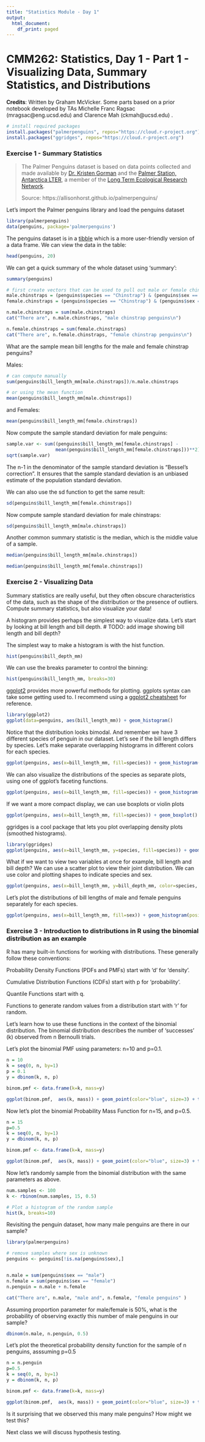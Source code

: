 ```yaml
---
title: "Statistics Module - Day 1"
output:
  html_document:
    df_print: paged
---
```


# CMM262: Statistics, Day 1 - Part 1 - Visualizing Data, Summary Statistics, and Distributions

**Credits**: Written by Graham McVicker. Some parts based on a prior notebook developed by TAs Michelle Franc Ragsac (mragsac@eng.ucsd.edu) and Clarence Mah (ckmah@ucsd.edu) .


```r
# install required packages
install.packages("palmerpenguins", repos="https://cloud.r-project.org")
install.packages("ggridges", repos="https://cloud.r-project.org")
```


### Exercise 1 - Summary Statistics


> The Palmer Penguins dataset is based on data points collected and made available by [Dr. Kristen Gorman](https://www.uaf.edu/cfos/people/faculty/detail/kristen-gorman.php) and the [Palmer Station, Antarctica LTER](https://pal.lternet.edu/), a member of the [Long Term Ecological Research Network](https://lternet.edu/).
>
> Source: https://allisonhorst.github.io/palmerpenguins/


Let's import the Palmer penguins library and load the penguins dataset
```r
library(palmerpenguins)
data(penguins, package='palmerpenguins')
```

The penguins dataset is in a [tibble](https://www.rstudio.com/blog/tibble-1-0-0/) which is a more user-friendly version of a data frame. We can view the data in the table:
```r
head(penguins, 20)
```


We can get a quick summary of the whole dataset using 'summary':

```r
summary(penguins)
```


```r
# first create vectors that can be used to pull out male or female chinstrap penguins
male.chinstraps = (penguins$species == "Chinstrap") & (penguins$sex == "male")
female.chinstraps = (penguins$species == "Chinstrap") & (penguins$sex == "female")
```

```r
n.male.chinstraps = sum(male.chinstraps)
cat("There are", n.male.chinstraps, "male chinstrap penguins\n")
```

```r
n.female.chinstraps = sum(female.chinstraps)
cat("There are", n.female.chinstraps, "female chinstrap penguins\n")
```

What are the sample mean bill lengths for the male and female chinstrap penguins?

Males: 
```r
# can compute manually
sum(penguins$bill_length_mm[male.chinstraps])/n.male.chinstraps

# or using the mean function
mean(penguins$bill_length_mm[male.chinstraps])
```

and Females:
```r
mean(penguins$bill_length_mm[female.chinstraps])
```

Now compute the sample standard deviation for male penguins:
```r
sample.var <- sum((penguins$bill_length_mm[female.chinstraps] -
                  mean(penguins$bill_length_mm[female.chinstraps]))**2)/(n.female.chinstraps-1)
sqrt(sample.var)
```

The n-1 in the denominator of the sample standard deviation is "Bessel's correction". It ensures that the sample standard deviation is an unbiased estimate of the population standard deviation.

We can also use the sd function to get the same result:
```r
sd(penguins$bill_length_mm[female.chinstraps])
```

Now compute sample standard deviation for male chinstraps:
```r
sd(penguins$bill_length_mm[male.chinstraps])
```

Another common summary statistic is the median, which is the middle value of a sample.
```r
median(penguins$bill_length_mm[male.chinstraps])
```

```r
median(penguins$bill_length_mm[female.chinstraps])
```




### Exercise 2 - Visualizing Data

Summary statistics are really useful, but they often obscure characteristics of the data, such as the shape of the distribution or the presence of outliers.  Compute summary statistics, but also visualize your data! 

A histogram provides perhaps the simplest way to visualize data. Let's start by looking at bill length and bill depth. 
# TODO: add image showing bill length and bill depth?

The simplest way to make a histogram is with the hist function. 
```r
hist(penguins$bill_depth_mm)
```

We can use the breaks parameter to control the binning:
```r
hist(penguins$bill_length_mm, breaks=30)
```

[ggplot2](https://ggplot2.tidyverse.org/index.html) provides more powerful methods for plotting. ggplots syntax can take some getting used to. I recommend using a [ggplot2 cheatsheet](https://www.maths.usyd.edu.au/u/UG/SM/STAT3022/r/current/Misc/data-visualization-2.1.pdf) for reference.


```r
library(ggplot2)
ggplot(data=penguins, aes(bill_length_mm)) + geom_histogram()
```


Notice that the distribution looks bimodal. And remember we have 3 different species of penguin in our dataset. Let's see if the bill length differs by species. Let's make separate overlapping histograms in different colors for each species.

```r
ggplot(penguins, aes(x=bill_length_mm, fill=species)) + geom_histogram(position="identity", alpha=0.6, binwidth=2)
```

We can also visualize the distributions of the species as separate plots, using one of ggplot's faceting functions.

```r
ggplot(penguins, aes(x=bill_length_mm, fill=species)) + geom_histogram(binwidth=2) + facet_wrap(.~species)
```

If we want a more compact display, we can use boxplots or violin plots


```r
ggplot(penguins, aes(x=bill_length_mm, fill=species)) + geom_boxplot()
```



ggridges is a cool package that lets you plot overlapping density plots (smoothed histograms).

```r
library(ggridges)
ggplot(penguins, aes(x=bill_length_mm, y=species, fill=species)) + geom_density_ridges()
```


What if we want to view two variables at once for example, bill length and bill depth? We can use a scatter plot to view their joint distribution. We can use color and plotting shapes to indicate species and sex. 

```r
ggplot(penguins, aes(x=bill_length_mm, y=bill_depth_mm, color=species, shape=sex)) + geom_point()
```



Let's plot the distributions of bill lengths of male and female penguins separately for each species.

```r
ggplot(penguins, aes(x=bill_length_mm, fill=sex)) + geom_histogram(position="identity", alpha=0.6, binwidth=2) + facet_wrap(.~species)
```




### Exercise 3 - Introduction to distributions in R using the binomial distribution as an example

R has many built-in functions for working with distributions. These generally follow these conventions:

Probability Density Functions (PDFs and PMFs) start with 'd' for 'density'.

Cumulative Distribution Functions (CDFs) start with p for 'probability'.

Quantile Functions start with q. 

Functions to generate random values from a distribution start with 'r' for random.

Let's learn how to use these functions in the context of the binomial distribution. The binomial distribution describes the number of 'successes' (k) observed from n Bernoulli trials.


Let's plot the binomial PMF using parameters: n=10 and p=0.1.

```r
n = 10
k = seq(0, n, by=1)
p = 0.1
y = dbinom(k, n, p)

binom.pmf <- data.frame(k=k, mass=y)

ggplot(binom.pmf,  aes(k, mass)) + geom_point(color="blue", size=3) + theme_bw(base_size=22)
```
Now let's plot the binomial Probability Mass Function for n=15, and p=0.5.

```r
n = 15
p=0.5
k = seq(0, n, by=1)
y = dbinom(k, n, p)

binom.pmf <- data.frame(k=k, mass=y)

ggplot(binom.pmf,  aes(k, mass)) + geom_point(color="blue", size=3) + theme_bw(base_size=22)
```

Now let's randomly sample from the binomial distribution with the same parameters as above.

```r
num.samples <- 100
k <- rbinom(num.samples, 15, 0.5)

# Plot a histogram of the random sample
hist(k, breaks=10)
```



Revisiting the penguin dataset, how many male penguins are there in our sample?

```r
library(palmerpenguins)

# remove samples where sex is unknown
penguins <- penguins[!is.na(penguins$sex),]


n.male = sum(penguins$sex == "male")
n.female = sum(penguins$sex == "female")
n.penguin = n.male + n.female

cat("There are", n.male, "male and", n.female, "female penguins" )
```

Assuming proportion parameter for male/female is 50%, what is the probability of observing exactly this number of male penguins in our sample?

```r
dbinom(n.male, n.penguin, 0.5)
```


Let's plot the theoretical probability density function for the sample of n penguins, asssuming p=0.5

```r
n = n.penguin
p=0.5
k = seq(0, n, by=1)
y = dbinom(k, n, p)

binom.pmf <- data.frame(k=k, mass=y)

ggplot(binom.pmf,  aes(k, mass)) + geom_point(color="blue", size=3) + theme_bw(base_size=22)
```

Is it surprising that we observed this many male penguins? How might we test this? 

Next class we will discuss hypothesis testing.




